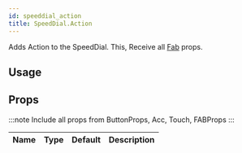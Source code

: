 ```yaml
---
id: speeddial_action
title: SpeedDial.Action
---
```



Adds Action to the SpeedDial.
This, Receive all [Fab](fab#props) props.

## Usage

## Props

:::note
Include all props from ButtonProps, Acc, Touch, FABProps
:::

<div class='table-responsive'>

| Name | Type | Default | Description |
| ---- | ---- | ------- | ----------- |

</div>
